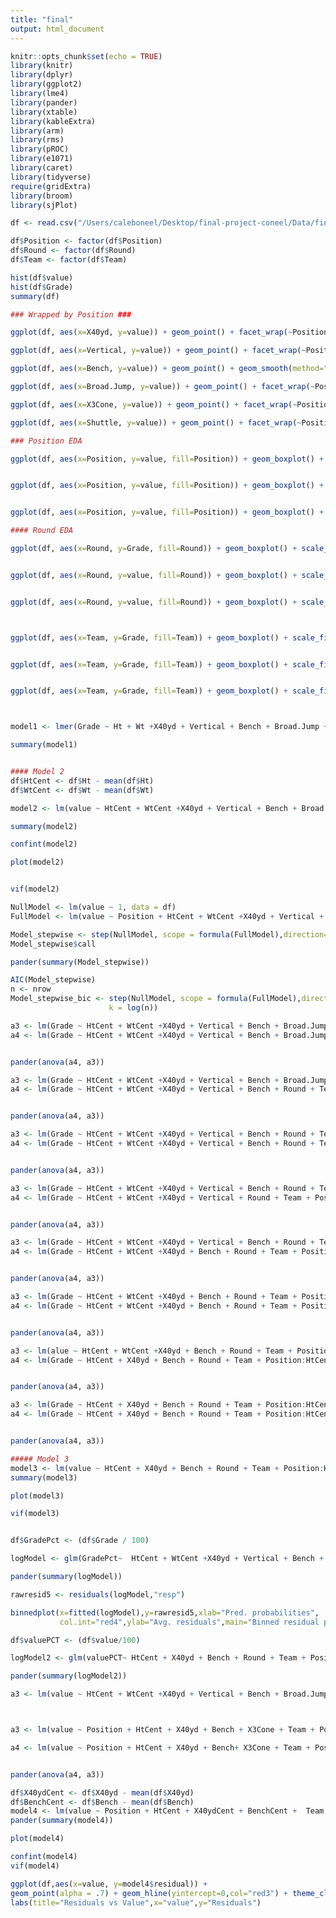 ```yaml
---
title: "final"
output: html_document
---
```


```r
knitr::opts_chunk$set(echo = TRUE)
library(knitr)
library(dplyr)
library(ggplot2)
library(lme4)
library(pander)
library(xtable)
library(kableExtra)
library(arm)
library(rms) 
library(pROC)
library(e1071)
library(caret)
library(tidyverse)
require(gridExtra)
library(broom)
library(sjPlot)
```


```r

df <- read.csv("/Users/caleboneel/Desktop/final-project-coneel/Data/finaldata.csv")

df$Position <- factor(df$Position)
df$Round <- factor(df$Round)
df$Team <- factor(df$Team)


```

```r
hist(df$value)
hist(df$Grade)
summary(df)

```


```r
### Wrapped by Position ###

ggplot(df, aes(x=X40yd, y=value)) + geom_point() + facet_wrap(~Position) + geom_smooth(method="lm",col="red3")

ggplot(df, aes(x=Vertical, y=value)) + geom_point() + facet_wrap(~Position) + geom_smooth(method="lm",col="red3")

ggplot(df, aes(x=Bench, y=value)) + geom_point() + geom_smooth(method="lm",col="red3")

ggplot(df, aes(x=Broad.Jump, y=value)) + geom_point() + facet_wrap(~Position) + geom_smooth(method="lm",col="red3")

ggplot(df, aes(x=X3Cone, y=value)) + geom_point() + facet_wrap(~Position) + geom_smooth(method="lm",col="red3")

ggplot(df, aes(x=Shuttle, y=value)) + geom_point() + facet_wrap(~Position) + geom_smooth(method="lm",col="red3")

```

```r

### Position EDA

ggplot(df, aes(x=Position, y=value, fill=Position)) + geom_boxplot() + scale_fill_brewer(palette="Reds") +  labs(title="Position vs value", x="position",y="value") + theme_classic() + theme(legend.position="none")#+  facet_wrap(~Position)


ggplot(df, aes(x=Position, y=value, fill=Position)) + geom_boxplot() + scale_fill_brewer(palette="Reds") +  labs(title="Position vs value", x="position",y="value") + theme_classic() + theme(legend.position="none")+  facet_wrap(~Round)


ggplot(df, aes(x=Position, y=value, fill=Position)) + geom_boxplot() + scale_fill_brewer(palette="Reds") +  labs(title="Position vs value", x="position",y="value") + theme_classic() + theme(legend.position="none")+  facet_wrap(~Team)


```

```r
#### Round EDA

ggplot(df, aes(x=Round, y=Grade, fill=Round)) + geom_boxplot() + scale_fill_brewer(palette="Reds") +  labs(title="Position vs value", x="position",y="value") + theme_classic() + theme(legend.position="none")#+  facet_wrap(~Position)


ggplot(df, aes(x=Round, y=value, fill=Round)) + geom_boxplot() + scale_fill_brewer(palette="Reds") +  labs(title="Position vs value", x="position",y="value") + theme_classic() + theme(legend.position="none")+  facet_wrap(~Position)


ggplot(df, aes(x=Round, y=value, fill=Round)) + geom_boxplot() + scale_fill_brewer(palette="Reds") +  labs(title="Position vs value", x="position",y="value") + theme_classic() + theme(legend.position="none")+  facet_wrap(~Team)




```

```r


ggplot(df, aes(x=Team, y=Grade, fill=Team)) + geom_boxplot() + scale_fill_brewer(palette="Reds") +  labs(title="Position vs value", x="position",y="value") + theme_classic() + theme(legend.position="none")#+  facet_wrap(~Position)


ggplot(df, aes(x=Team, y=Grade, fill=Team)) + geom_boxplot() + scale_fill_brewer(palette="Reds") +  labs(title="Position vs value", x="position",y="value") + theme_classic() + theme(legend.position="none")+  facet_wrap(~Position)


ggplot(df, aes(x=Team, y=Grade, fill=Team)) + geom_boxplot() + scale_fill_brewer(palette="Reds") +  labs(title="Position vs value", x="position",y="value") + theme_classic() + theme(legend.position="none")+  facet_wrap(~Round)




```

```r
model1 <- lmer(Grade ~ Ht + Wt +X40yd + Vertical + Bench + Broad.Jump +X3Cone + Shuttle + Round + Team + ( Ht + Wt +X40yd + Vertical + Bench + Broad.Jump +X3Cone + Shuttle | Position), data = df)
```

```r
summary(model1)
```

```r
```

```r
#### Model 2
df$HtCent <- df$Ht - mean(df$Ht)
df$WtCent <- df$Wt - mean(df$Wt)

model2 <- lm(value ~ HtCent + WtCent +X40yd + Vertical + Bench + Broad.Jump +X3Cone + Shuttle + Round + Team + Position:HtCent + Position:WtCent + Position:X40yd + Position:Vertical + Position:Bench + Position:Broad.Jump + Position:X3Cone + Position:Shuttle, data = df)

summary(model2)
```

```r
confint(model2)
```


```r
plot(model2)



```


```r
vif(model2)
```

```r
NullModel <- lm(value ~ 1, data = df)
FullModel <- lm(value ~ Position + HtCent + WtCent +X40yd + Vertical + Bench + Broad.Jump +X3Cone + Shuttle + Round + Team + Position:HtCent + Position:WtCent + Position:X40yd + Position:Vertical + Position:Bench + Position:Broad.Jump + Position:X3Cone + Position:Shuttle, data = df)
```

```r
Model_stepwise <- step(NullModel, scope = formula(FullModel),direction="both",trace=0)
Model_stepwise$call

pander(summary(Model_stepwise))

AIC(Model_stepwise)
n <- nrow
Model_stepwise_bic <- step(NullModel, scope = formula(FullModel),direction="both",trace=0,
                      k = log(n))
```


```r
a3 <- lm(Grade ~ HtCent + WtCent +X40yd + Vertical + Bench + Broad.Jump + Round + Team + Position:HtCent + Position:WtCent + Position:X40yd + Position:Vertical + Position:Bench, data = df)
a4 <- lm(Grade ~ HtCent + WtCent +X40yd + Vertical + Bench + Broad.Jump + Round + Team + Position:HtCent + Position:WtCent + Position:X40yd + Position:Vertical + Position:Bench, data = df)


pander(anova(a4, a3))
```


```r
a3 <- lm(Grade ~ HtCent + WtCent +X40yd + Vertical + Bench + Broad.Jump + Round + Team + Position:HtCent + Position:WtCent + Position:X40yd + Position:Vertical + Position:Bench, data = df)
a4 <- lm(Grade ~ HtCent + WtCent +X40yd + Vertical + Bench + Round + Team + Position:HtCent + Position:WtCent + Position:X40yd + Position:Vertical + Position:Bench, data = df)


pander(anova(a4, a3))


```


```r
a3 <- lm(Grade ~ HtCent + WtCent +X40yd + Vertical + Bench + Round + Team + Position:HtCent + Position:WtCent + Position:X40yd + Position:Vertical + Position:Bench, data = df)
a4 <- lm(Grade ~ HtCent + WtCent +X40yd + Vertical + Bench + Round + Team + Position:HtCent + Position:WtCent + Position:X40yd + Position:Vertical, data = df)


pander(anova(a4, a3))
```
```r
a3 <- lm(Grade ~ HtCent + WtCent +X40yd + Vertical + Bench + Round + Team + Position:HtCent + Position:WtCent + Position:X40yd + Position:Vertical, data = df)
a4 <- lm(Grade ~ HtCent + WtCent +X40yd + Vertical + Round + Team + Position:HtCent + Position:WtCent + Position:X40yd + Position:Vertical, data = df)


pander(anova(a4, a3))
```

```r
a3 <- lm(Grade ~ HtCent + WtCent +X40yd + Vertical + Bench + Round + Team + Position:HtCent + Position:WtCent + Position:X40yd, data = df)
a4 <- lm(Grade ~ HtCent + WtCent +X40yd + Bench + Round + Team + Position:HtCent + Position:WtCent + Position:X40yd, data = df)


pander(anova(a4, a3))
```



```r
a3 <- lm(Grade ~ HtCent + WtCent +X40yd + Bench + Round + Team + Position:HtCent + Position:WtCent + Position:X40yd, data = df)
a4 <- lm(Grade ~ HtCent + WtCent +X40yd + Bench + Round + Team + Position:HtCent + Position:WtCent, data = df)


pander(anova(a4, a3))
```


```r
a3 <- lm(alue ~ HtCent + WtCent +X40yd + Bench + Round + Team + Position:HtCent + Position:X40yd, data = df)
a4 <- lm(Grade ~ HtCent + X40yd + Bench + Round + Team + Position:HtCent + Position:X40yd, data = df)


pander(anova(a4, a3))
```

```r
a3 <- lm(Grade ~ HtCent + X40yd + Bench + Round + Team + Position:HtCent + Position:X40yd, data = df)
a4 <- lm(Grade ~ HtCent + X40yd + Bench + Round + Team + Position:HtCent + Position:X40yd, data = df)


pander(anova(a4, a3))
```



```r
##### Model 3
model3 <- lm(value ~ HtCent + X40yd + Bench + Round + Team + Position:HtCent + Position:X40yd, data = df)
summary(model3)

```




```r
plot(model3)

```


```r

vif(model3)

```


```r


```


```r
df$GradePct <- (df$Grade / 100)
```



```r
logModel <- glm(GradePct~  HtCent + WtCent +X40yd + Vertical + Bench + Broad.Jump +X3Cone + Shuttle + Round + Team + Position:HtCent + Position:WtCent + Position:X40yd + Position:Vertical + Position:Bench + Position:Broad.Jump + Position:X3Cone + Position:Shuttle, family = binomial, data = df )

pander(summary(logModel))
```



```r
rawresid5 <- residuals(logModel,"resp")

binnedplot(x=fitted(logModel),y=rawresid5,xlab="Pred. probabilities",
           col.int="red4",ylab="Avg. residuals",main="Binned residual plot",col.pts="navy")
```




```r
df$valuePCT <- (df$value/100)
```

```r
logModel2 <- glm(valuePCT~ HtCent + X40yd + Bench + Round + Team + Position:HtCent + Position:X40yd, family = binomial, data = df )

pander(summary(logModel2))


```



```r
a3 <- lm(value ~ HtCent + WtCent +X40yd + Vertical + Bench + Broad.Jump +X3Cone + Shuttle + Round + Team + Position:HtCent + Position:WtCent + Position:X40yd + Position:Vertical + Position:Bench + Position:Broad.Jump + Position:X3Cone + Position:Shuttle, data = df)




```



```r
a3 <- lm(value ~ Position + HtCent + X40yd + Bench + X3Cone + Team + Position:X40yd + Position:X3Cone, data = df)

a4 <- lm(value ~ Position + HtCent + X40yd + Bench+ X3Cone + Team + Position:X40yd, data = df)


pander(anova(a4, a3))

```


```r
df$X40ydCent <- df$X40yd - mean(df$X40yd)
df$BenchCent <- df$Bench - mean(df$Bench)
model4 <- lm(value ~ Position + HtCent + X40ydCent + BenchCent +  Team + Position:X40ydCent, data = df)
pander(summary(model4))

plot(model4)
```




```r
confint(model4)
vif(model4)
```




```r

ggplot(df,aes(x=value, y=model4$residual)) +
geom_point(alpha = .7) + geom_hline(yintercept=0,col="red3") + theme_classic() +
labs(title="Residuals vs Value",x="value",y="Residuals")
```



```r


```



```r


```



```r


```


```r


```


```r


```



```r


```



```r


```



```r


```



```r


```



```r


```



```r


```